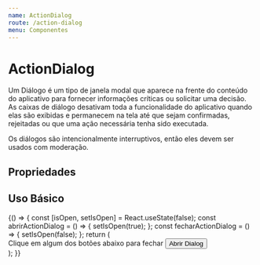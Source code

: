 ```yaml
---
name: ActionDialog
route: /action-dialog
menu: Componentes
---
```



# ActionDialog

Um Diálogo é um tipo de janela modal que aparece na frente do conteúdo do aplicativo para fornecer informações críticas ou solicitar uma decisão. As caixas de diálogo desativam toda a funcionalidade do aplicativo quando elas são exibidas e permanecem na tela até que sejam confirmadas, rejeitadas ou que uma ação necessária tenha sido executada.

Os diálogos são intencionalmente interruptivos, então eles devem ser usados com moderação.

## Propriedades

<Props of={ActionDialog} />

## Uso Básico

<Playground>
  {() => {
    const [isOpen, setIsOpen] = React.useState(false);
    const abrirActionDialog = () => {
      setIsOpen(true);
    };
    const fecharActionDialog = () => {
      setIsOpen(false);
    };
    return (
      <div>
        <ActionDialog
          isOpen={isOpen}
          onCancelClick={fecharActionDialog}
          onOkClick={fecharActionDialog}
          title="Action Dialog"
        >
          Clique em algum dos botões abaixo para fechar
        </ActionDialog>
        <Button variant="contained" onClick={abrirActionDialog}>
          Abrir Dialog
        </Button>
      </div>
    );
  }}
</Playground>
